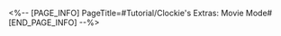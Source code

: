 <%-- [PAGE_INFO]
PageTitle=#Tutorial/Clockie's Extras: Movie Mode#
[END_PAGE_INFO] --%>
{{Tutorial
|sort      = 605203
|title     = Clockie's Extras: Movie Mode
|subtitle  = 
|type      = Adventure
|about     = 
|image1    = Tutorial Clockie's Extras Movie Mode 1.png{{subst:void|<!--$UPLOAD:<<SpriteOutput/TutorialPic/TutorialPage_605203.png>-<Tutorial Clockie's Extras Movie Mode 1.png>-<Tutorial Files>>-->}}
|text1     = The film's length is limited in Movie Mode. The progress bar below indicates {{Color|h|nobold=1|the filming progress}}.
|image2    = Tutorial Clockie's Extras Movie Mode 2.png{{subst:void|<!--$UPLOAD:<<SpriteOutput/TutorialPic/TutorialPage_605204.png>-<Tutorial Clockie's Extras Movie Mode 2.png>-<Tutorial Files>>-->}}
|text2     = {{Color|h|nobold=1|Audience Score}} will be accumulated by conducting Turbo Dash, picking up supplies, or slamming into opponents or obstacles while invulnerable. Trigger the events above as many times as you can to achieve the {{Color|h|nobold=1|target Audience Score}}!
}}